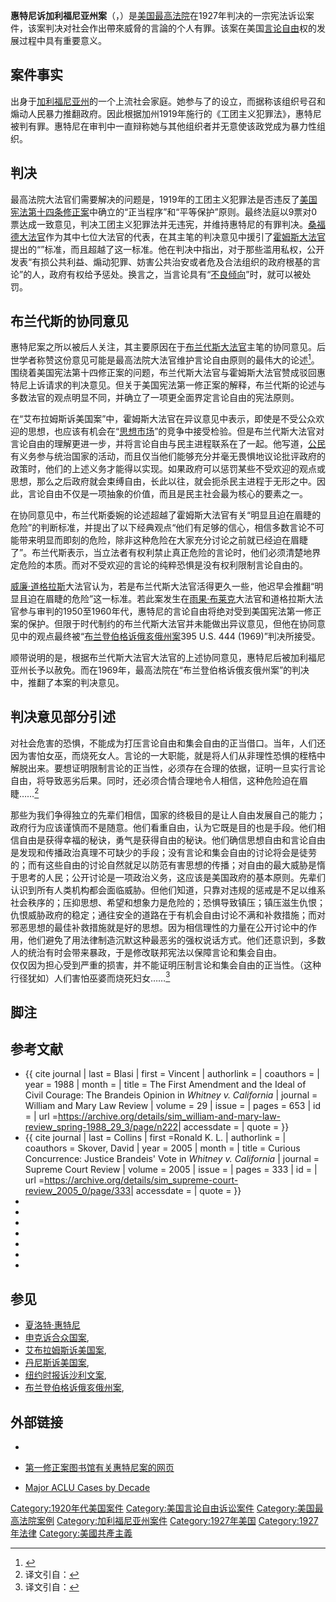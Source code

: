 {{Infobox SCOTUS case
 |Litigants=惠特尼诉加利福尼亚州案
 |ArgueDate=10月6日
 |ArgueYear=1925年
 |ReargueDate=3月18日
 |ReargueYear=1926年
 |DecideDate=5月16日
 |DecideYear=1927年
 |FullName=夏洛特·安尼塔·惠特尼<br />诉<br />加利福尼亚州人民
 |USVol=274
 |USPage=357
 |Citation=47 S. Ct. 641; 71 L. Ed. 1095; 1927 U.S. LEXIS 1011
 |Prior= 
*加利福尼亚州阿拉米达县初审法院，判决被告有罪
*加利福尼亚州中级法院，支持一审判决, 207 P. 698 (Cal. Ct.App, 1922); 
*加利福尼亚州最高法院，拒绝受理申诉, 6-24-22; 
*联邦最高法院，驳回管辖权申请, 269 U.S. 530 (1925); 
*联邦最高法院，予以重审，269 U.S. 538 (1925)
 |Subsequent=无
 |Holding=根据加州工团主义犯罪法判处被告参加共产主义劳工党的行为有罪的判决，并未侵犯其根据美国宪法第十四修正案享有的言论自由权，因为州政府有权禁止煽动犯罪、妨碍公共治安或以非法手段威胁政府统治的言论。
 |SCOTUS=1925-1930
 |Majority=[[愛德華·特里·桑福德|桑福德]]
 |JoinMajority=[[威廉·霍华德·塔夫脱|塔夫脱（首席）]]、[[威利斯·范·德文特|德文特]]、[[詹姆斯·克拉克·麦克雷诺兹|麦克雷诺兹]]、[[乔治·萨瑟兰|萨瑟兰]]、[[皮尔斯·巴特勒|巴特勒]]、[[乔治·萨瑟兰|萨瑟兰]]、[[哈伦·菲斯克·斯通|斯通]]
 |Concurrence=[[路易斯·布蘭戴斯|布兰代斯]]
 |JoinConcurrence=[[小奧利弗·溫德爾·霍姆斯|霍姆斯]]
 |LawsApplied=[[美国宪法第十四修正案|美国宪法第十四修正案]]; [[加利福尼亚州工团主义犯罪法|加利福尼亚州工团主义犯罪法]]
 |Overruled=[[布兰登伯格诉俄亥俄州案|布兰登伯格诉俄亥俄州案]], {{ussc|395|444|1969}}
}}

'''惠特尼诉加利福尼亚州案'''（{{lang|en|Whitney v. California}}，{{ussc|274|357|1927}}）是[[美国最高法院|美国最高法院]]在1927年判决的一宗宪法诉讼案件，该案判决对社会作出帶來威脅的言論的个人有罪。该案在美国[[言论自由|言论自由]]权的发展过程中具有重要意义。

==案件事实==
{{Link-en|夏洛特·安尼塔·惠特尼|Charlotte Anita Whitney}}出身于[[加利福尼亚州|加利福尼亚州]]的一个上流社会家庭。她参与了{{Link-en|共产主义劳工党|Communist Labor Party of America}}的设立，而据称该组织号召和煽动人民暴力推翻政府。因此根据加州1919年施行的《工团主义犯罪法》，惠特尼被判有罪。惠特尼在审判中一直辩称她与其他组织者并无意使该政党成为暴力性组织。

==判决==
最高法院大法官们需要解决的问题是，1919年的工团主义犯罪法是否违反了[[美国宪法第十四条修正案|美国宪法第十四条修正案]]中确立的“正当程序”和“平等保护”原则。最终法庭以9票对0票达成一致意见，判决工团主义犯罪法并无违宪，并维持惠特尼的有罪判决。[[愛德華·特里·桑福德|桑福德大法官]]作为其中七位大法官的代表，在其主笔的判决意见中援引了[[小奧利弗·溫德爾·霍姆斯|霍姆斯大法官]]提出的“{{Link-en|明顯而立即的危險|Clear and present danger}}”标准，而且超越了这一标准。他在判决中指出，对于那些滥用私权，公开发表“有损公共利益、煽动犯罪、妨害公共治安或者危及合法组织的政府根基的言论”的人，政府有权给予惩处。换言之，当言论具有“[[不良倾向|不良倾向]]”时，就可以被处罚。

== 布兰代斯的协同意见 ==
惠特尼案之所以被后人关注，其主要原因在于[[路易斯·布蘭戴斯|布兰代斯大法官]]主笔的协同意见。后世学者称赞这份意见可能是最高法院大法官维护言论自由原则的最伟大的论述<ref>{{cite book |title=Make No Law: The Sullivan case and the First Amendment |url=https://archive.org/details/makenolawsulliva00lewi |last=Lewis |first=Anthony |authorlink= |coauthors= |year=1991 |publisher=Random House |location=New York |isbn=039458774X |pages=[https://archive.org/details/makenolawsulliva00lewi/page/85 85] }}</ref>。围绕着美国宪法第十四修正案的问题，布兰代斯大法官与霍姆斯大法官赞成驳回惠特尼上诉请求的判决意见。但关于美国宪法第一修正案的解释，布兰代斯的论述与多数法官的观点明显不同，并确立了一项更全面界定言论自由的宪法原则。

在“艾布拉姆斯诉美国案”中，霍姆斯大法官在异议意见中表示，即使是不受公众欢迎的思想，也应该有机会在“[[思想市场|思想市场]]”的竞争中接受检验。但是布兰代斯大法官对言论自由的理解更进一步，并将言论自由与民主进程联系在了一起。他写道，[[公民|公民]]有义务参与统治国家的活动，而且仅当他们能够充分并毫无畏惧地议论批评政府的政策时，他们的上述义务才能得以实现。如果政府可以惩罚某些不受欢迎的观点或思想，那么之后政府就会束缚自由，长此以往，就会扼杀民主进程于无形之中。因此，言论自由不仅是一项抽象的价值，而且是民主社会最为核心的要素之一。

在协同意见中，布兰代斯委婉的论述超越了霍姆斯大法官有关“明显且迫在眉睫的危险”的判断标准，并提出了以下经典观点“他们有足够的信心，相信多数言论不可能带来明显而即刻的危险，除非这种危险在大家充分讨论之前就已经迫在眉睫了”。布兰代斯表示，当立法者有权利禁止真正危险的言论时，他们必须清楚地界定危险的本质。而对不受欢迎的言论的纯粹恐惧是没有权利限制言论自由的。

[[威廉·道格拉斯|威廉·道格拉斯]]大法官认为，若是布兰代斯大法官活得更久一些，他迟早会推翻“明显且迫在眉睫的危险”这一标准。若此案发生在[[雨果·布莱克|雨果·布莱克]]大法官和道格拉斯大法官参与审判的1950至1960年代，惠特尼的言论自由将绝对受到美国宪法第一修正案的保护。但限于时代制约的布兰代斯大法官并未能做出异议意见，但他在协同意见中的观点最终被“[[布兰登伯格诉俄亥俄州案|布兰登伯格诉俄亥俄州案]]395 U.S. 444 (1969)”判决所接受。

顺带说明的是，根据布兰代斯大法官大法官的上述协同意见，惠特尼后被加利福尼亚州长予以赦免。而在1969年，最高法院在“布兰登伯格诉俄亥俄州案”的判决中，推翻了本案的判决意见。

==判决意见部分引述==
{{SquoteH|w=65%|bg=#efefef|bc=#000000}}<div style="text-align: left;">    对社会危害的恐惧，不能成为打压言论自由和集会自由的正当借口。当年，人们还因为害怕女巫，而烧死女人。言论的一大职能，就是将人们从非理性恐惧的桎梏中解脱出来。要想证明限制言论的正当性，必须存在合理的依据，证明一旦实行言论自由，将导致恶劣后果。同时，还必须合情合理地令人相信，这种危险迫在眉睫……<ref>译文引自：{{Cite book |title=《批评官员的尺度：〈纽约时报〉诉警察局长沙利文案》|author=安东尼·刘易斯 |others=何帆译|authorlink= |coauthors= |year=2011 |language= Zh|publisher=北京大学出版社 |location=北京 |isbn=978-7-301-18873-6 |pages=107页}}</ref></div>{{SquoteF}}

{{SquoteH|w=65%|bg=#efefef|bc=#000000}}<div style="text-align: left;"> 
那些为我们争得独立的先辈们相信，国家的终极目的是让人自由发展自己的能力；政府行为应该谨慎而不是随意。他们看重自由，认为它既是目的也是手段。他们相信自由是获得幸福的秘诀，勇气是获得自由的秘诀。他们确信思想自由和言论自由是发现和传播政治真理不可缺少的手段；没有言论和集会自由的讨论将会是徒劳的；而有这些自由的讨论自然就足以防范有害思想的传播；对自由的最大威胁是惰于思考的人民；公开讨论是一项政治义务，这应该是美国政府的基本原则。先辈们认识到所有人类机构都会面临威胁。但他们知道，只靠对违规的惩戒是不足以维系社会秩序的；压抑思想、希望和想象力是危险的；恐惧导致镇压；镇压滋生仇恨；仇恨威胁政府的稳定；通往安全的道路在于有机会自由讨论不满和补救措施；而对邪恶思想的最佳补救措施就是好的思想。因为相信理性的力量在公开讨论中的作用，他们避免了用法律制造沉默这种最恶劣的强权说话方式。他们还意识到，多数人的统治有时会带来暴政，于是修改联邦宪法以保障言论和集会自由。<br />
仅仅因为担心受到严重的损害，并不能证明压制言论和集会自由的正当性。（这种行径犹如）人们害怕巫婆而烧死妇女……<ref>译文引自：{{Cite book |title=《言论的边界：美国宪法第一修正案简史》|author=安东尼·刘易斯 |others=徐爽译|authorlink= |coauthors= |year=2009 |language= Zh|publisher=法律出版社 |location=北京 |isbn=978-7-5118-0205-7 |pages=39页}}</ref></div>{{SquoteF}}

==脚注==
{{reflist}}

==参考文献==
{{refbegin|2}}
*{{ cite journal | last = Blasi | first = Vincent | authorlink = | coauthors = | year = 1988 | month = | title = The First Amendment and the Ideal of Civil Courage: The Brandeis Opinion in ''Whitney v. California'' | journal = William and Mary Law Review | volume = 29 | issue = | pages = 653 | id = | url =https://archive.org/details/sim_william-and-mary-law-review_spring-1988_29_3/page/n222| accessdate = | quote = }}
*{{ cite journal | last = Collins | first =Ronald K. L. | authorlink = | coauthors = Skover, David | year = 2005 | month = | title = Curious Concurrence: Justice Brandeis' Vote in ''Whitney v. California'' | journal = Supreme Court Review | volume = 2005 | issue = | pages = 333 | id = | url =https://archive.org/details/sim_supreme-court-review_2005_0/page/333| accessdate = | quote = }}
*{{cite book |chapter=Whitney v. California |last=Dee |first=Juliet |title=Free Speech on Trial: Communication Perspectives on Landmark Supreme Court Decisions |url=https://archive.org/details/freespeechontria00park |editor=Parker, Richard A. (ed.) |year=2003 |publisher=University of Alabama Press |location=Tuscaloosa, AL |isbn=081731301X |pages=[https://archive.org/details/freespeechontria00park/page/n46 36]–51 }}
*{{cite book |title=The System of Freedom of Expression |url=https://archive.org/details/systemoffreedomo0000emer |last=Emerson |first=Thomas |authorlink= |coauthors= |year=1970 |publisher=Random |location=New York |isbn= |pages= }}
*{{cite book |title=A Worthy Tradition: Freedom of Speech in America |url=https://archive.org/details/isbn_9780060158101 |last=Kalven |first=Harry, Jr. |authorlink= |coauthors= |year=1988 |publisher=Harper & Row |location=New York |isbn=0060158107 |pages= }}
*{{cite book |title=Aliens and Dissenters: Federal Suppression of Radicals, 1903-1933 |last=Preston |first=William |authorlink= |coauthors= |year=1994 |edition=2nd |publisher=University of Illinois Press |location=Urbana |isbn=0252064526 |pages= }}
*{{cite book |title=The Wobblies: The Story of Syndicalism in the United States |url=https://archive.org/details/wobbliesstoryo00rens |last=Renshaw |first=Patrick |authorlink= |coauthors= |year=1967 |publisher=Doubleday |location=Garden City, NY |isbn= |pages= }}
*{{cite book |title=Brandeis: Beyond Progressivism |url=https://archive.org/details/brandeisbeyondpr00stru |last=Strum |first=Philippa |authorlink= |coauthors= |year=1993 |publisher=University Press of Kansas |location=Lawrence |isbn=0700606033 |pages= }}
*{{cite book |title=I dissent: Great Opposing Opinions in Landmark Supreme Court Cases |url=https://archive.org/details/idissentgreatopp0000unse |last=Tushnet |first=Mark |authorlink= |coauthors= |year=2008 |publisher=Beacon Press |location=Boston |isbn=9780807000366 |pages=[https://archive.org/details/idissentgreatopp0000unse/page/93 93]–100 }}
{{refend}}

==参见==
* [[夏洛特·惠特尼|夏洛特·惠特尼]]
*[[申克诉合众国案|申克诉合众国案]], {{ussc|249|47|1919}}
*[[艾布拉姆斯诉美国案|艾布拉姆斯诉美国案]], {{ussc|250|616|1919}}
*[[丹尼斯诉美国案|丹尼斯诉美国案]], {{ussc|341|494|1951}}
*[[纽约时报诉沙利文案|纽约时报诉沙利文案]], {{ussc|376|254|1964}}
*[[布兰登伯格诉俄亥俄州案|布兰登伯格诉俄亥俄州案]], {{ussc|395|444|1969}}

==外部链接==
*{{caselaw source
 |case=''Whitney v. California'', 274 U.S. 357 (1927)
 |findlaw=http://laws.findlaw.com/us/274/357.html 
 |justia=http://supreme.justia.com/us/274/357/case.html
}}
*{{en}}[https://web.archive.org/web/20110514221325/http://www.firstamendmentcenter.org/faclibrary/case.aspx?case=Whitney_v_CA 第一修正案图书馆有关惠特尼案的网页]
*[https://web.archive.org/web/20110724223413/http://www.aclu90.org/90_more_sc.html Major ACLU Cases by Decade]

{{US1stAmendment|state=collapsed}}

{{DEFAULTSORT:Whitney V. California}}
[[Category:1920年代美国案件|Category:1920年代美国案件]]
[[Category:美国言论自由诉讼案件|Category:美国言论自由诉讼案件]]
[[Category:美国最高法院案例|Category:美国最高法院案例]]
[[Category:加利福尼亚州案件|Category:加利福尼亚州案件]]
[[Category:1927年美国|Category:1927年美国]]
[[Category:1927年法律|Category:1927年法律]]
[[Category:美國共產主義|Category:美國共產主義]]